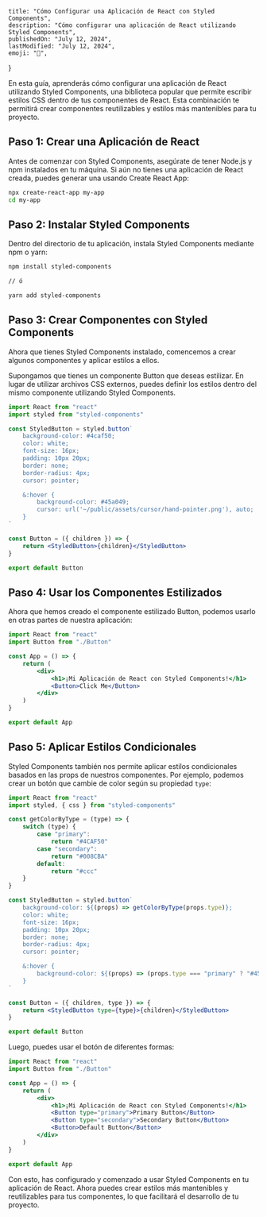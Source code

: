
	title: "Cómo Configurar una Aplicación de React con Styled Components",
	description: "Cómo configurar una aplicación de React utilizando Styled Components",
	publishedOn: "July 12, 2024",
	lastModified: "July 12, 2024",
	emoji: "🎨",
}

<ArticleHeader title={metadata.title} date={metadata.publishedOn} />

En esta guía, aprenderás cómo configurar una aplicación de React utilizando Styled Components, una biblioteca popular que permite escribir estilos CSS dentro de tus componentes de React. Esta combinación te permitirá crear componentes reutilizables y estilos más mantenibles para tu proyecto.

## Paso 1: Crear una Aplicación de React

Antes de comenzar con Styled Components, asegúrate de tener Node.js y npm instalados en tu máquina. Si aún no tienes una aplicación de React creada, puedes generar una usando Create React App:

```bash
npx create-react-app my-app
cd my-app
```

## Paso 2: Instalar Styled Components

Dentro del directorio de tu aplicación, instala Styled Components mediante npm o yarn:

```bash
npm install styled-components

// ó

yarn add styled-components
```

## Paso 3: Crear Componentes con Styled Components

Ahora que tienes Styled Components instalado, comencemos a crear algunos componentes y aplicar estilos a ellos.

Supongamos que tienes un componente Button que deseas estilizar. En lugar de utilizar archivos CSS externos, puedes definir los estilos dentro del mismo componente utilizando Styled Components.

```jsx
import React from "react"
import styled from "styled-components"

const StyledButton = styled.button`
	background-color: #4caf50;
	color: white;
	font-size: 16px;
	padding: 10px 20px;
	border: none;
	border-radius: 4px;
	cursor: pointer;

	&:hover {
		background-color: #45a049;
		cursor: url('~/public/assets/cursor/hand-pointer.png'), auto;
	}
`

const Button = ({ children }) => {
	return <StyledButton>{children}</StyledButton>
}

export default Button
```

## Paso 4: Usar los Componentes Estilizados

Ahora que hemos creado el componente estilizado Button, podemos usarlo en otras partes de nuestra aplicación:

```jsx
import React from "react"
import Button from "./Button"

const App = () => {
	return (
		<div>
			<h1>¡Mi Aplicación de React con Styled Components!</h1>
			<Button>Click Me</Button>
		</div>
	)
}

export default App
```

## Paso 5: Aplicar Estilos Condicionales

Styled Components también nos permite aplicar estilos condicionales basados en las props de nuestros componentes. Por ejemplo, podemos crear un botón que cambie de color según su propiedad `type`:

```jsx
import React from "react"
import styled, { css } from "styled-components"

const getColorByType = (type) => {
	switch (type) {
		case "primary":
			return "#4CAF50"
		case "secondary":
			return "#008CBA"
		default:
			return "#ccc"
	}
}

const StyledButton = styled.button`
	background-color: ${(props) => getColorByType(props.type)};
	color: white;
	font-size: 16px;
	padding: 10px 20px;
	border: none;
	border-radius: 4px;
	cursor: pointer;

	&:hover {
		background-color: ${(props) => (props.type === "primary" ? "#45a049" : "#00738d")};
	}
`

const Button = ({ children, type }) => {
	return <StyledButton type={type}>{children}</StyledButton>
}

export default Button
```

Luego, puedes usar el botón de diferentes formas:

```jsx
import React from "react"
import Button from "./Button"

const App = () => {
	return (
		<div>
			<h1>¡Mi Aplicación de React con Styled Components!</h1>
			<Button type="primary">Primary Button</Button>
			<Button type="secondary">Secondary Button</Button>
			<Button>Default Button</Button>
		</div>
	)
}

export default App
```

Con esto, has configurado y comenzado a usar Styled Components en tu aplicación de React. Ahora puedes crear estilos más mantenibles y reutilizables para tus componentes, lo que facilitará el desarrollo de tu proyecto.
